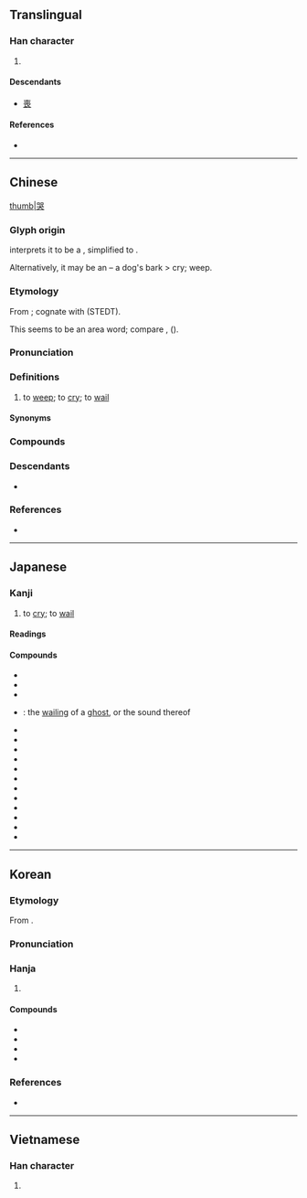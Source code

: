 {{character info}}
==Translingual==
{{stroke order|strokes=10}}

===Han character===
{{Han char|rn=30|rad=口|as=07|sn=10|four=66430|canj=RRIK|ids=⿱吅犬}}

# {{mul-shuowen radical-def|25}}

====Descendants====
* [[喪]]

====References====
* {{Han ref|kx=0190.250|dkj=03658|dj=0410.060|hdz=10629.020|uh=54ED|ud=21741|bh=ADFA|bd=44538}}

----

==Chinese==
{{zh-forms}}
{{zh-wp}}
[[file:Cry-baby.jpg|thumb|哭]]

===Glyph origin===
{{Han etym}}
''{{w|Shuowen}}'' interprets it to be a {{Han compound|吅|獄|c1=s|c2=p|t1=to speak loudly|ls=psc|nocap=1}}, simplified to {{zh-l|*犬}}.

Alternatively, it may be an {{Han compound|吅|犬|t1=to speak loudly|t2=dog|ls=ic|nocap=1}} – a dog's bark > cry; weep.

===Etymology===
From {{inh|zh|sit-pro|*kuːk||to weep; to wail}}; cognate with {{cog|lus|kûk||to shriek}} (STEDT).

This seems to be an area word; compare {{cog|mkh-pro|*kuk|*kuk ~ kuuk ~ kuək ~ kək|to call}}, {{cog|map-pro|*-kuk||sound of a sob}} ({{zh-ref|Schuessler, 2007}}).

===Pronunciation===
{{zh-pron
|m=kū
|m-s=ku2
|dg=кў1
|c=huk1
|c-t=huuk2
|g=kuh6
|h=pfs=khuk;gd=kug5
|j=kueh4
|mb=kŭ
|md=kók
|mn=khàu/khok
|mn_note=khàu - vernacular; khok - literary
|mn-t=kao3
|w=4khoq
|x=ku6
|mc=y
|oc=y
|ma=y
|cat=v
}}

===Definitions===
{{zh-hanzi}}

# to [[weep]]; to [[cry]]; to [[wail]]

====Synonyms====
{{zh-syn-saurus|哭泣}}
{{zh-dial}}

===Compounds===
{{zh-der|一路哭|慟哭|哀哭|哭訴|哭哭啼啼|哭雨風|哭調|慟哭流涕|大哭|代哭|乾哭|哭窮途|啼哭|哭竹|哭昭陵|哭喊|哭喪臉|巷哭|哭喪著臉|崩城之哭|五子哭墳|哭泣|乾啼濕哭|大哭一場|哭笑不得|啼天哭地|哭牆|嚎啕痛哭|嚎啕大哭|卒哭|啼啼哭哭|哭鬧|哭臨|哭竹棒|哭窮|哭喪棒|神愁鬼哭|欲哭無淚|撫尸慟哭|痛哭|抱頭大哭|抱頭痛哭|秦庭之哭|神號鬼哭|窮途之哭|狼號鬼哭|痛哭失聲|神嚎鬼哭|放聲大哭|死爹哭媽|潑哭潑鬧|痛哭流涕|鬼哭神號|號哭|貓哭老鼠|野祭巷哭|陪哭|號啕痛哭|行號巷哭|鬼哭狼嚎|號天哭地|鬼哭狼號|鬼哭神嚎|街號巷哭|行哭|貓哭耗子|長歌當哭|號天大哭|號啕大哭|號咷痛哭|一家哭|助哭|反哭|哭主|哭喪棍|哭喪着臉|哭嚎|哭天抹淚|哭奠|哭嫁|哭庭|哭廟|哭秦庭|哭號|哭踊|哭鳥|哭鼻子|唐衢痛哭|啼哭郎君|喪哭|嚎哭|弔哭|悲哭|懸壺代哭|撫哭|晝吟宵哭|楊朱哭|歌哭|歎哭|止哭|歸哭|泣哭|濕哭乾啼|牛衣夜哭|生哭人|神母夜哭|節哭|絕哭|袒哭|西台痛哭|西臺痛哭|見哭興悲|送哭|邪哭|長哭|驚哭|鬼哭天愁|鬼哭狼嗥|鬼哭神愁|鬼哭神驚|鬼哭粟飛|鬼夜哭|鳥哭猿啼}}

===Descendants===
* {{desc|vi|-|bor=1}} {{vi-l|khóc|[[哭]], [[泣]]}}

===References===
* {{R:yue:Hanzi}}

{{zh-cat|Beginning}}

----

==Japanese==

===Kanji===
{{ja-kanji|grade=|rs=口07}}

# to [[cry]]; to [[wail]]

====Readings====
{{ja-readings
|goon=こく
|kanon=こく
|kun=な-く
}}

====Compounds====
{{der-top|Compounds}}
* {{ja-r|哀哭|あいこく}}
* {{ja-r|憂き哭|うきね}}
* {{ja-r|哭ぶ|おらぶ}}
* {{ja-r|鬼哭|きこく}}: the [[wailing]] of a [[ghost]], or the sound thereof
* {{ja-r|泣哭|きゅうこく}}
* {{ja-r|号哭|ごうこく}}
* {{ja-r|哭す|こくす}}
* {{ja-r|哭する|こくする}}
* {{ja-r|哭声|こくせい}}
* {{ja-r|哭慟|こくどう}}
* {{ja-r|哭泣|こっきゅう}}
* {{ja-r|痛哭|つうこく}}
* {{ja-r|啼哭|ていこく}}
* {{ja-r|慟哭|どうこく}}
* {{ja-r|哭き女|なきめ}}
* {{ja-r|御哭|みね}}
{{der-bottom}}

----

==Korean==

===Etymology===
From {{der|ko|ltc|-}} {{ltc-l|哭}}.

{{collapse|
* {{hanja-dongguk|콕〮|khwók}}
* {{hanja-hunmong|곡〮|kwók|身體#상29B}}
|Historical readings
|bg=#FFFFFF}}

===Pronunciation===
{{ko-hanja-pron|곡}}

===Hanja===
{{ko-hanja-search}}
{{ko-hanja|울다|울|곡}}

# {{hanja form of|곡|[[cry]]}}

====Compounds====
{{der-top|Compounds}}
* {{ko-l|통곡|痛哭}}
* {{ko-l|귀곡|鬼哭}}
* {{ko-l|통곡|慟哭}}
* {{ko-l|곡성|哭聲}}
{{der-bottom}}

===References===
* {{R:hanjadoc|1254}}

----

==Vietnamese==

===Han character===
{{vi-readings|reading=khốc, khóc|rs=口07}}

# {{rfdef|vi|sort=口07}}